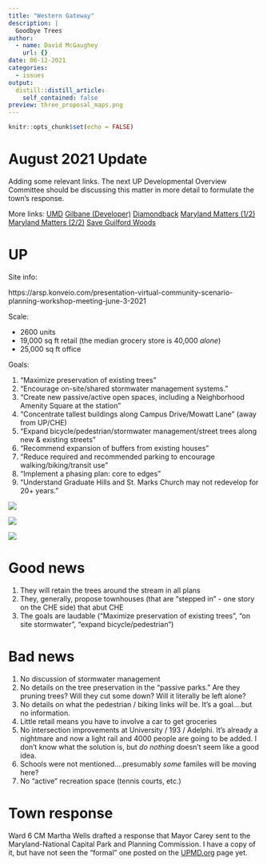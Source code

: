 ```yaml
---
title: "Western Gateway"
description: |
  Goodbye Trees
author:
  - name: David McGaughey
    url: {}
date: 06-12-2021
categories:
  - issues
output:
  distill::distill_article:
    self_contained: false
preview: three_proposal_maps.png
---
```



```r
knitr::opts_chunk$set(echo = FALSE)
```

# August 2021 Update 

Adding some relevant links. The next UP Developmental Overview Committee should be discussing this matter in more detail to formulate the town's response. 

More links:
[UMD](https://adminvp.umd.edu/current-projects/western-gateway)
[Gilbane (Developer)](https://www.gilbaneco.com/development/projects/western-gateway/)
[Diamondback](https://dbknews.com/2021/06/17/guilford-woods-umd-college-park-affordable-housing-environment/)
[Maryland Matters (1/2)](https://www.marylandmatters.org/2021/04/27/one-small-patch-of-woods-near-the-university-of-maryland-sparks-an-epic-fight/)
[Maryland Matters (2/2)](https://www.marylandmatters.org/2021/04/28/wooded-parcel-near-umd-inspires-a-wish-list-that-cant-be-fulfilled/)
[Save Guilford Woods](https://saveguilfordwoods.wordpress.com)

# UP 

Site info: 

https://arsp.konveio.com/presentation-virtual-community-scenario-planning-workshop-meeting-june-3-2021

Scale: 

  - 2600 units
  - 19,000 sq ft retail (the median grocery store is 40,000 *alone*)
  - 25,000 sq ft office 

Goals:

1. "Maximize preservation of existing trees"
2. "Encourage on-site/shared stormwater management systems."
3. "Create new passive/active open spaces, including a Neighborhood Amenity Square at the station"
4. "Concentrate tallest buildings along Campus Drive/Mowatt Lane" (away from UP/CHE)
5. "Expand bicycle/pedestrian/stormwater management/street trees along new & existing streets"
6. "Recommend expansion of buffers from existing houses" 
7. "Reduce required and recommended parking to encourage walking/biking/transit use"
8. "Implement a phasing plan: core to edges"
9. "Understand Graduate Hills and St. Marks Church may not redevelop for 20+ years."

![](new_roads.png)

![](three_proposal_maps.png)

![](3_housing_types.png)

# Good news

1. They will retain the trees around the stream in all plans
2. They, generally, propose townhouses (that are "stepped in" - one story on the CHE side) that abut CHE
3. The goals are laudable ("Maximize preservation of existing trees", "on site stormwater", "expand bicycle/pedestrian")

# Bad news

1. No discussion of stormwater management
2. No details on the tree preservation in the "passive parks." Are they pruning trees? Will they cut some down? Will it literally be left alone? 
3. No details on what the pedestrian / biking links will be. It's a goal....but no information. 
4. Little retail means you have to involve a car to get groceries
5. No intersection improvements at University / 193 / Adelphi. It's already a nightmare and now a light rail and 4000 people are going to be added. I don't know what the solution is, but *do nothing* doesn't seem like a good idea.
6. Schools were not mentioned....presumably *some* familes will be moving here? 
7. No "active" recreation space (tennis courts, etc.)

# Town response
Ward 6 CM Martha Wells drafted a response that Mayor Carey sent to the Maryland-National Capital Park and Planning Commission. I have a copy of it, but have not seen the "formal" one posted on the [UPMD.org](upmd.org) page yet.


